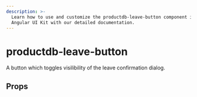 ```yaml
---
description: >-
  Learn how to use and customize the productdb-leave-button component in ProductDB's
  Angular UI Kit with our detailed documentation.
---
```


# productdb-leave-button

A button which toggles visilibility of the leave confirmation dialog.

## Props

<PropsTable of="productdb-leave-button" />

<head>
  <title>Angular UI Kit productdb-leave-button</title>
</head>
